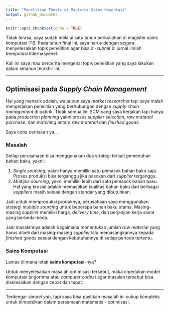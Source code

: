 ```yaml
---
title: "Penelitian Thesis di Magister Sains Komputasi"
output: github_document
---
```


```r
knitr::opts_chunk$set(echo = TRUE)
```


Tidak terasa, saya sudah melalui satu tahun perkuliahan di magister sains komputasi ITB. Pada tahun final ini, saya harus dengan segera menyelesaikan topik penelitian agar bisa di-_submit_ di jurnal ilmiah bereputasi internasyenel.

Kali ini saya mau bercerita mengenai topik penelitian yang saya lakukan dalam setahun terakhir ini.

---

## Optimisasi pada _Supply Chain Management_

Hal yang menarik adalah, walaupun saya _market researcher_ tapi saya malah mengerjakan penelitian yang berhubungan dengan _supply chain management_ di pabrik. Tidak semua lini SCM yang saya kerjakan tapi hanya pada _production planning_ yakni proses _supplier selection_, _raw material purchase_, dan _matching_ antara _raw material_ dan _finished goods_. 

Saya coba ceritakan ya...

### Masalah

Setiap perusahaan bisa menggunakan dua strategi terkait pemenuhan bahan baku, yakni:

1. _Single sourcing_; yakni hanya memiliki satu pemasok bahan baku saja. Proses produksi bisa terganggu jika pasokan dari _supplier_ terganggu.
1. _Multiple sourcing_; yakni memiliki lebih dari satu pemasok bahan baku. Hal yang krusial adalah memastikan kualitas bahan baku dari berbagai _suppliers_ masih sesuai dengan standar yang dibutuhkan.

Jadi untuk memproduksi produknya, perusahaan saya menggunakan strategi _multiple sourcing_ untuk beberapa bahan baku utama. Masing-masing _supplier_ memiliki harga, _delivery time_, dan perjanjian kerja sama yang berbeda-beda.

Jadi masalahnya adalah bagaimana menentukan jumlah _raw material_ yang harus dibeli dari masing-masing _supplier_ lalu memasangkannya kepada _finished goods_ sesuai dengan kebutuhannya di setiap periode tertentu.

### Sains Komputasi

Lantas di mana letak __sains komputasi__-nya?

Untuk menyelesaikan masalah optimisasi tersebut, maka diperlukan model komputasi (algoritma atau _computer codes_) agar masalah tersebut bisa diselesaikan dengan cepat dan tepat.

---

Terdengar simpel _yah_, tapi saya bisa pastikan masalah ini cukup kompleks untuk dimodelkan dalam persamaan matematis - optimisasi.